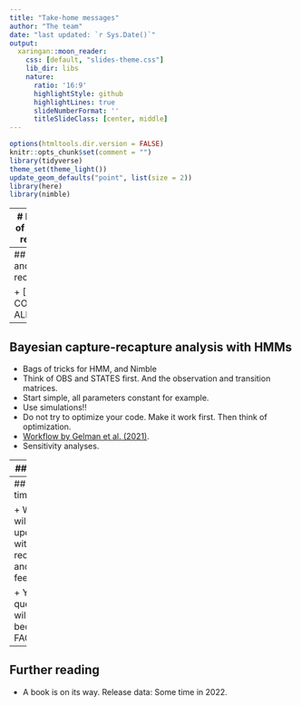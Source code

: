 ```yaml
---
title: "Take-home messages"
author: "The team"
date: "last updated: `r Sys.Date()`"
output:
  xaringan::moon_reader:
    css: [default, "slides-theme.css"]
    lib_dir: libs
    nature:
      ratio: '16:9'
      highlightStyle: github
      highlightLines: true
      slideNumberFormat: ''
      titleSlideClass: [center, middle]
---
```


```r
options(htmltools.dir.version = FALSE)
knitr::opts_chunk$set(comment = "")
library(tidyverse)
theme_set(theme_light())
update_geom_defaults("point", list(size = 2)) 
library(here)
library(nimble)
```


---
# Make the best of your capture-recapture data

+ Here is [a searchable list](applistHMM.html) of HMM applications to the analysis of capture-recapture data.

+ This list is far from being exhaustive, please get in touch wih us if you'd like to add a reference.


---
## Bag of tricks and recommendations

+ [TO BE COMPLETED BY ALL]

---
## Bayesian capture-recapture analysis with HMMs

+ Bags of tricks for HMM, and Nimble
+ Think of OBS and STATES first. And the observation and transition matrices.
+ Start simple, all parameters constant for example. 
+ Use simulations!!
+ Do not try to optimize your code. Make it work first. Then think of optimization.
+ [Workflow by Gelman et al. (2021)](https://arxiv.org/abs/2011.01808).
+ Sensitivity analyses.

---
## Nimble

+ [TO BE COMPLETED]

+ Go for `nimbleMCMC()` if standard needs. 

+ Unleash full potential.

---
## Till next time

+ Website will be updated, with video recordings and your feedbacks.

+ Your questions will become a FAQ.

---
## Further reading

+ A book is on its way. Release data: Some time in 2022.
